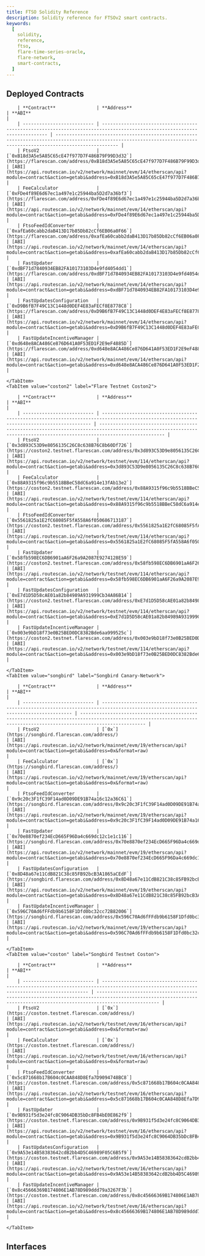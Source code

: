 ```yaml
---
title: FTSO Solidity Reference
description: Solidity reference for FTSOv2 smart contracts.
keywords:
  [
    solidity,
    reference,
    ftso,
    flare-time-series-oracle,
    flare-network,
    smart-contracts,
  ]
---
```



## Deployed Contracts

<Tabs block>
    <TabItem value="flare" label="Flare Mainnet" default>

        | **Contract**               | **Address**                                                                                                              | **ABI**                                                                                                                                                             |
        | -------------------------- | ------------------------------------------------------------------------------------------------------------------------ | ------------------------------------------------------------------------------------------------------------------------------------------------------------------- |
        | FtsoV2                     | [`0xB18d3A5e5A85C65cE47f977D7F486B79F99D3d32`](https://flarescan.com/address/0xB18d3A5e5A85C65cE47f977D7F486B79F99D3d32) | [ABI](https://api.routescan.io/v2/network/mainnet/evm/14/etherscan/api?module=contract&action=getabi&address=0xB18d3A5e5A85C65cE47f977D7F486B79F99D3d32&format=raw) |
        | FeeCalculator              | [`0xFDe4f89E6d67ec1a497e1c25944ba5D2d7a36bf3`](https://flarescan.com/address/0xFDe4f89E6d67ec1a497e1c25944ba5D2d7a36bf3) | [ABI](https://api.routescan.io/v2/network/mainnet/evm/14/etherscan/api?module=contract&action=getabi&address=0xFDe4f89E6d67ec1a497e1c25944ba5D2d7a36bf3&format=raw) |
        | FtsoFeedIdConverter        | [`0xafEa60cabb2daB413D17b85Db82cCf6EB06a0F66`](https://flarescan.com/address/0xafEa60cabb2daB413D17b85Db82cCf6EB06a0F66) | [ABI](https://api.routescan.io/v2/network/mainnet/evm/14/etherscan/api?module=contract&action=getabi&address=0xafEa60cabb2daB413D17b85Db82cCf6EB06a0F66&format=raw) |
        | FastUpdater                | [`0xdBF71d7840934EB82FA10173103D4e9fd4054dd1`](https://flarescan.com/address/0xdBF71d7840934EB82FA10173103D4e9fd4054dd1) | [ABI](https://api.routescan.io/v2/network/mainnet/evm/14/etherscan/api?module=contract&action=getabi&address=0xdBF71d7840934EB82FA10173103D4e9fd4054dd1&format=raw) |
        | FastUpdatesConfiguration   | [`0xD9B6fB7F49C13C1448d0DEF4E83aFECf8E8778C8`](https://flarescan.com/address/0xD9B6fB7F49C13C1448d0DEF4E83aFECf8E8778C8) | [ABI](https://api.routescan.io/v2/network/mainnet/evm/14/etherscan/api?module=contract&action=getabi&address=0xD9B6fB7F49C13C1448d0DEF4E83aFECf8E8778C8&format=raw) |
        | FastUpdateIncentiveManager | [`0xd648e8ACA486Ce876D641A0F53ED1F2E9eF4885D`](https://flarescan.com/address/0xd648e8ACA486Ce876D641A0F53ED1F2E9eF4885D) | [ABI](https://api.routescan.io/v2/network/mainnet/evm/14/etherscan/api?module=contract&action=getabi&address=0xd648e8ACA486Ce876D641A0F53ED1F2E9eF4885D&format=raw) |

    </TabItem>
    <TabItem value="coston2" label="Flare Testnet Coston2">

        | **Contract**               | **Address**                                                                                                                              | **ABI**                                                                                                                                                              |
        | -------------------------- | ---------------------------------------------------------------------------------------------------------------------------------------- | -------------------------------------------------------------------------------------------------------------------------------------------------------------------- |
        | FtsoV2                     | [`0x3d893C53D9e8056135C26C8c638B76C8b60Df726`](https://coston2.testnet.flarescan.com/address/0x3d893C53D9e8056135C26C8c638B76C8b60Df726) | [ABI](https://api.routescan.io/v2/network/testnet/evm/114/etherscan/api?module=contract&action=getabi&address=0x3d893C53D9e8056135C26C8c638B76C8b60Df726&format=raw) |
        | FeeCalculator              | [`0x88A9315f96c9b5518BBeC58dC6a914e13fAb13e2`](https://coston2.testnet.flarescan.com/address/0x88A9315f96c9b5518BBeC58dC6a914e13fAb13e2) | [ABI](https://api.routescan.io/v2/network/testnet/evm/114/etherscan/api?module=contract&action=getabi&address=0x88A9315f96c9b5518BBeC58dC6a914e13fAb13e2&format=raw) |
        | FtsoFeedIdConverter        | [`0x5561825a1E2fC68085F5fA558A6f050686713187`](https://coston2.testnet.flarescan.com/address/0x5561825a1E2fC68085F5fA558A6f050686713187) | [ABI](https://api.routescan.io/v2/network/testnet/evm/114/etherscan/api?module=contract&action=getabi&address=0x5561825a1E2fC68085F5fA558A6f050686713187&format=raw) |
        | FastUpdater                | [`0x58fb598EC6DB6901aA6F26a9A2087E9274128E59`](https://coston2.testnet.flarescan.com/address/0x58fb598EC6DB6901aA6F26a9A2087E9274128E59) | [ABI](https://api.routescan.io/v2/network/testnet/evm/114/etherscan/api?module=contract&action=getabi&address=0x58fb598EC6DB6901aA6F26a9A2087E9274128E59&format=raw) |
        | FastUpdatesConfiguration   | [`0xE7d1D5D58cAE01a82b84989A931999Cb34A86B14`](https://coston2.testnet.flarescan.com/address/0xE7d1D5D58cAE01a82b84989A931999Cb34A86B14) | [ABI](https://api.routescan.io/v2/network/testnet/evm/114/etherscan/api?module=contract&action=getabi&address=0xE7d1D5D58cAE01a82b84989A931999Cb34A86B14&format=raw) |
        | FastUpdateIncentiveManager | [`0x003e9bD18f73e0B25BED0DC8382Bde6aa999525c`](https://coston2.testnet.flarescan.com/address/0x003e9bD18f73e0B25BED0DC8382Bde6aa999525c) | [ABI](https://api.routescan.io/v2/network/testnet/evm/114/etherscan/api?module=contract&action=getabi&address=0x003e9bD18f73e0B25BED0DC8382Bde6aa999525c&format=raw) |

    </TabItem>
    <TabItem value="songbird" label="Songbird Canary-Network">

        | **Contract**               | **Address**                                                                                                                       | **ABI**                                                                                                                                                              |
        | -------------------------- | --------------------------------------------------------------------------------------------------------------------------------- | -------------------------------------------------------------------------------------------------------------------------------------------------------------------- |
        | FtsoV2                     | [`0x`](https://songbird.flarescan.com/address/)                                                                                   | [ABI](https://api.routescan.io/v2/network/mainnet/evm/19/etherscan/api?module=contract&action=getabi&address=0x&format=raw)                                          |
        | FeeCalculator              | [`0x`](https://songbird.flarescan.com/address/)                                                                                   | [ABI](https://api.routescan.io/v2/network/mainnet/evm/19/etherscan/api?module=contract&action=getabi&address=0x&format=raw)                                          |
        | FtsoFeedIdConverter        | [`0x9c20c3F1fC39F14ad0D09DE91B74a16c12a36C61`](https://songbird.flarescan.com/address/0x9c20c3F1fC39F14ad0D09DE91B74a16c12a36C61) | [ABI](https://api.routescan.io/v2/network/mainnet/evm/19/etherscan/api?module=contract&action=getabi&address=0x9c20c3F1fC39F14ad0D09DE91B74a16c12a36C61&format=raw) |
        | FastUpdater                | [`0x70e8870ef234EcD665F96Da4c669dc12c1e1c116`](https://songbird.flarescan.com/address/0x70e8870ef234EcD665F96Da4c669dc12c1e1c116) | [ABI](https://api.routescan.io/v2/network/mainnet/evm/19/etherscan/api?module=contract&action=getabi&address=0x70e8870ef234EcD665F96Da4c669dc12c1e1c116&format=raw)  |
        | FastUpdatesConfiguration   | [`0x8D48a67e11CdB821C38c85FB92bcB3A1865aCEdF`](https://songbird.flarescan.com/address/0x8D48a67e11CdB821C38c85FB92bcB3A1865aCEdF) | [ABI](https://api.routescan.io/v2/network/mainnet/evm/19/etherscan/api?module=contract&action=getabi&address=0x8D48a67e11CdB821C38c85FB92bcB3A1865aCEdF&format=raw)  |
        | FastUpdateIncentiveManager | [`0x596C70Ad6fFFdb9b6158F1Dfd0bc32cc72B82006`](https://songbird.flarescan.com/address/0x596C70Ad6fFFdb9b6158F1Dfd0bc32cc72B82006) | [ABI](https://api.routescan.io/v2/network/mainnet/evm/19/etherscan/api?module=contract&action=getabi&address=0x596C70Ad6fFFdb9b6158F1Dfd0bc32cc72B82006&format=raw)  |

    </TabItem>
    <TabItem value="coston" label="Songbird Testnet Coston">

        | **Contract**               | **Address**                                                                                                                             | **ABI**                                                                                                                                                             |
        | -------------------------- | --------------------------------------------------------------------------------------------------------------------------------------- | ------------------------------------------------------------------------------------------------------------------------------------------------------------------- |
        | FtsoV2                     | [`0x`](https://coston.testnet.flarescan.com/address/)                                                                                   | [ABI](https://api.routescan.io/v2/network/testnet/evm/16/etherscan/api?module=contract&action=getabi&address=0x&format=raw)                                         |
        | FeeCalculator              | [`0x`](https://coston.testnet.flarescan.com/address/)                                                                                   | [ABI](https://api.routescan.io/v2/network/testnet/evm/16/etherscan/api?module=contract&action=getabi&address=0x&format=raw)                                         |
        | FtsoFeedIdConverter        | [`0x5c871668b17B604c0CAA848D8Efa7D9094748BC8`](https://coston.testnet.flarescan.com/address/0x5c871668b17B604c0CAA848D8Efa7D9094748BC8) | [ABI](https://api.routescan.io/v2/network/testnet/evm/16/etherscan/api?module=contract&action=getabi&address=0x5c871668b17B604c0CAA848D8Efa7D9094748BC8&format=raw) |
        | FastUpdater                | [`0x9B931f5d3e24fc8C9064DB35bDc8FB4bE0E862f9`](https://coston.testnet.flarescan.com/address/0x9B931f5d3e24fc8C9064DB35bDc8FB4bE0E862f9) | [ABI](https://api.routescan.io/v2/network/testnet/evm/16/etherscan/api?module=contract&action=getabi&address=0x9B931f5d3e24fc8C9064DB35bDc8FB4bE0E862f9&format=raw) |
        | FastUpdatesConfiguration   | [`0x9A53e14B58383642cdB2bb4D5C46989F05C6B5f9`](https://coston.testnet.flarescan.com/address/0x9A53e14B58383642cdB2bb4D5C46989F05C6B5f9) | [ABI](https://api.routescan.io/v2/network/testnet/evm/16/etherscan/api?module=contract&action=getabi&address=0x9A53e14B58383642cdB2bb4D5C46989F05C6B5f9&format=raw) |
        | FastUpdateIncentiveManager | [`0x8c45666369B174806E1AB78D989ddd79a3267F3b`](https://coston.testnet.flarescan.com/address/0x8c45666369B174806E1AB78D989ddd79a3267F3b) | [ABI](https://api.routescan.io/v2/network/testnet/evm/16/etherscan/api?module=contract&action=getabi&address=0x8c45666369B174806E1AB78D989ddd79a3267F3b&format=raw) |

    </TabItem>

</Tabs>

## Interfaces

<DocCardList />
